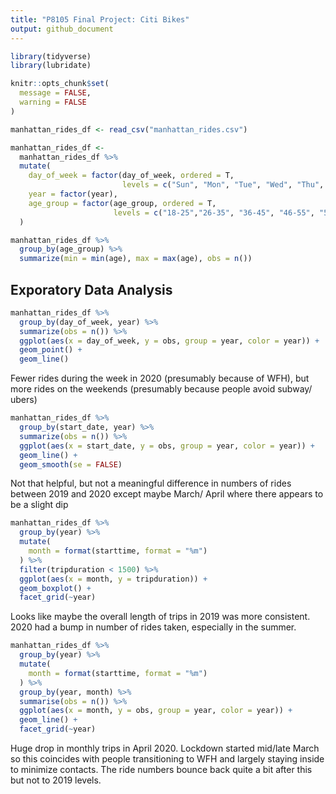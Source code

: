 ```yaml
---
title: "P8105 Final Project: Citi Bikes"
output: github_document
---
```


```r
library(tidyverse)
library(lubridate)

knitr::opts_chunk$set(
  message = FALSE, 
  warning = FALSE
)
```

```r
manhattan_rides_df <- read_csv("manhattan_rides.csv")

manhattan_rides_df <-
  manhattan_rides_df %>% 
  mutate(
    day_of_week = factor(day_of_week, ordered = T, 
                         levels = c("Sun", "Mon", "Tue", "Wed", "Thu", "Fri", "Sat")), 
    year = factor(year), 
    age_group = factor(age_group, ordered = T,
                       levels = c("18-25","26-35", "36-45", "46-55", "56-65", "66-85"))
  )

manhattan_rides_df %>% 
  group_by(age_group) %>% 
  summarize(min = min(age), max = max(age), obs = n())
```

## Exporatory Data Analysis

```r
manhattan_rides_df %>% 
  group_by(day_of_week, year) %>% 
  summarize(obs = n()) %>% 
  ggplot(aes(x = day_of_week, y = obs, group = year, color = year)) +
  geom_point() + 
  geom_line()
```

Fewer rides during the week in 2020 (presumably because of WFH), but more rides on the weekends (presumably because people avoid subway/ ubers)

```r
manhattan_rides_df %>% 
  group_by(start_date, year) %>% 
  summarize(obs = n()) %>% 
  ggplot(aes(x = start_date, y = obs, group = year, color = year)) +
  geom_line() + 
  geom_smooth(se = FALSE)
```

Not that helpful, but not a meaningful difference in numbers of rides between 2019 and 2020 except maybe March/ April where there appears to be a slight dip

```r
manhattan_rides_df %>% 
  group_by(year) %>% 
  mutate(
    month = format(starttime, format = "%m")
  ) %>% 
  filter(tripduration < 1500) %>% 
  ggplot(aes(x = month, y = tripduration)) + 
  geom_boxplot() +
  facet_grid(~year)
```

Looks like maybe the overall length of trips in 2019 was more consistent. 2020 had a bump in number of rides taken, especially in the summer.

```r
manhattan_rides_df %>% 
  group_by(year) %>% 
  mutate(
    month = format(starttime, format = "%m")
  ) %>% 
  group_by(year, month) %>% 
  summarise(obs = n()) %>% 
  ggplot(aes(x = month, y = obs, group = year, color = year)) + 
  geom_line() +
  facet_grid(~year)
```

Huge drop in monthly trips in April 2020. Lockdown started mid/late March so this coincides with people transitioning to WFH and largely staying inside to minimize contacts. The ride numbers bounce back quite a bit after this but not to 2019 levels.
